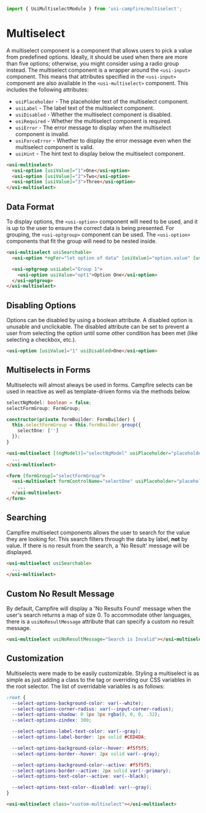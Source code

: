 ```ts
import { UsiMultiselectModule } from 'usi-campfire/multiselect';
```

# Multiselect
A multiselect component is a component that allows users to pick a value from predefined options. Ideally, it should be used when there are more than five options;
otherwise, you might consider using a radio group instead. The multiselect component is a wrapper around the `<usi-input>` component. This means that attributes
specified in the `<usi-input>` component are also available in the `<usi-multiselect>` component. This includes the following attributes:

  * `usiPlaceholder` - The placeholder text of the multiselect component.
  * `usiLabel` - The label text of the multiselect component.
  * `usiDisabled` - Whether the multiselect component is disabled.
  * `usiRequired` - Whether the multiselect component is required.
  * `usiError` - The error message to display when the multiselect component is invalid.
  * `usiForceError` - Whether to display the error message even when the multiselect component is valid.
  * `usiHint` - The hint text to display below the multiselect component.

```html
<usi-multiselect>
  <usi-option [usiValue]="1">One</usi-option>
  <usi-option [usiValue]="2">Two</usi-option>
  <usi-option [usiValue]="3">Three</usi-option>
</usi-multiselect>
```

## Data Format
To display options, the `<usi-option>` component will need to be used, and it is up to the user to ensure the correct data is being presented. For grouping,
the `<usi-optgroup>` component can be used. The `<usi-option>` components that fit the group will need to be nested inside.

```html
<usi-multiselect usiSearchable>
  <usi-option *ngFor="let option of data" [usiValue]="option.value" [usiDisabled]="option.disabled">{{ option.label }}</usi-option>

  <usi-optgroup usiLabel="Group 1">
    <usi-option usiValue="opt1">Option One</usi-option>
  </usi-optgroup>
</usi-multiselect>
```

## Disabling Options
Options can be disabled by using a boolean attribute. A disabled option is unusable and unclickable. The disabled attribute can be set to prevent a user from
selecting the option until some other condition has been met (like selecting a checkbox, etc.).

```html
<usi-option [usiValue]="1" usiDisabled>One</usi-option>
```

## Multiselects in Forms
Multiselects will almost always be used in forms. Campfire selects can be used in reactive as well as template-driven forms via the methods below.

```ts
selectNgModel: boolean = false;
selectFormGroup: FormGroup;

constructor(private formBuilder: FormBuilder) {
  this.selectFormGroup = this.formBuilder.group({
    selectOne: ['']
  });
}
```

```html
<usi-multiselect [(ngModel)]="selectNgModel" usiPlaceholder="placeholder" usiLabel="label">
  ...
</usi-multiselect>

<form [formGroup]="selectFormGroup">
  <usi-multiselect formControlName="selectOne" usiPlaceholder="placeholder" usiLabel="label">
    ...
  </usi-multiselect>
</form>
```

## Searching
Campfire multiselect components allows the user to search for the value they are looking for. This search filters through the data by label, **not** by value. If
there is no result from the search, a 'No Result' message will be displayed.

```html
<usi-multiselect usiSearchable>
  ...
</usi-multiselect>
```

## Custom No Result Message
By default, Campfire will display a 'No Results Found' message when the user's search returns a map of size 0. To accommodate other languages, there is a
`usiNoResultMessage` attribute that can specify a custom no result message.

```html
<usi-multiselect usiNoResultMessage="Search is Invalid"></usi-multiselect>
```

## Customization
Multiselects were made to be easily customizable. Styling a multiselect is as simple as just adding a class to the tag or overriding our CSS variables in the
root selector. The list of overridable variables is as follows:

```css
:root {
  --select-options-background-color: var(--white);
  --select-options-corner-radius: var(--input-corner-radius);
  --select-options-shadow: 0 1px 3px rgba(0, 0, 0, .32);
  --select-options-zindex: 300;

  --select-options-label-text-color: var(--gray);
  --select-options-label-border: 1px solid #CED4DA;

  --select-options-background-color--hover: #f5f5f5;
  --select-options-border--hover: 2px solid var(--gray);

  --select-options-background-color--active: #f5f5f5;
  --select-options-border--active: 2px solid var(--primary);
  --select-options-text-color--active: var(--black);

  --select-options-text-color--disabled: var(--gray);
}
```

```html
<usi-multiselect class="custom-multiselect"></usi-multiselect>
```
